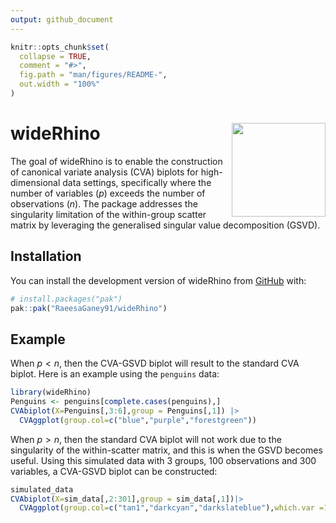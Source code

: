 ```yaml
---
output: github_document
---
```


<!-- README.md is generated from README.Rmd. Please edit that file -->

```r
knitr::opts_chunk$set(
  collapse = TRUE,
  comment = "#>",
  fig.path = "man/figures/README-",
  out.width = "100%"
)
```

# wideRhino <img src="man/figures/logo.png" align="right" width="150" alt="" /> 


The goal of wideRhino is to enable the construction of canonical variate analysis (CVA) biplots for high-dimensional data settings, specifically where the number of variables ($p$) exceeds the number of observations ($n$). The package addresses the singularity limitation of the within-group scatter matrix by leveraging the generalised singular value decomposition (GSVD).

## Installation

You can install the development version of wideRhino from [GitHub](https://github.com/) with:

``` r
# install.packages("pak")
pak::pak("RaeesaGaney91/wideRhino")
```

## Example

When $p < n$, then the CVA-GSVD biplot will result to the standard CVA biplot. Here is an example using the `penguins` data:

```r
library(wideRhino)
Penguins <- penguins[complete.cases(penguins),]
CVAbiplot(X=Penguins[,3:6],group = Penguins[,1]) |> 
  CVAggplot(group.col=c("blue","purple","forestgreen"))
```

When $p > n$, then the standard CVA biplot will not work due to the singularity of the within-scatter matrix, and this is when the GSVD becomes useful. Using this simulated data with 3 groups, 100 observations and 300 variables, a CVA-GSVD biplot can be constructed: 

```r
simulated_data
CVAbiplot(X=sim_data[,2:301],group = sim_data[,1])|> 
  CVAggplot(group.col=c("tan1","darkcyan","darkslateblue"),which.var =1:10,zoom.out = 80)
```


